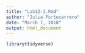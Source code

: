 ```yaml
---
title: "Lab12-2.Rmd"
author: "Julia Portocarrero"
date: "March 7, 2018"
output: html_document
---
```


```r
library(tidyverse)
```

